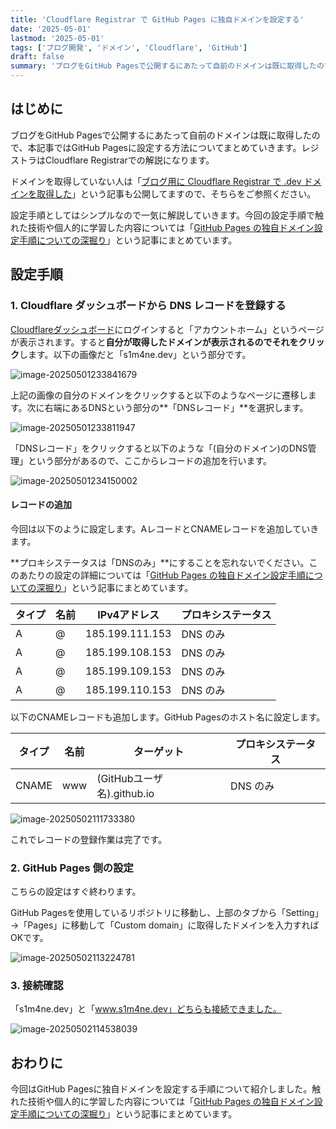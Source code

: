 ```yaml
---
title: 'Cloudflare Registrar で GitHub Pages に独自ドメインを設定する'
date: '2025-05-01'
lastmod: '2025-05-01'
tags: ['ブログ開発', 'ドメイン', 'Cloudflare', 'GitHub']
draft: false
summary: 'ブログをGitHub Pagesで公開するにあたって自前のドメインは既に取得したので、本記事ではGitHub Pagesに割り当てる方法についてまとめていきます。レジストラはCloudflare Registrarでの解説になります。'
---
```


はじめに
---

ブログをGitHub Pagesで公開するにあたって自前のドメインは既に取得したので、本記事ではGitHub Pagesに設定する方法についてまとめていきます。レジストラはCloudflare Registrarでの解説になります。

ドメインを取得していない人は「[ブログ用に Cloudflare Registrar で .dev ドメインを取得した](https://s1m4ne.dev/blog/2025-05-01-get-dev-domain)」という記事も公開してますので、そちらをご参照ください。

設定手順としてはシンプルなので一気に解説していきます。今回の設定手順で触れた技術や個人的に学習した内容については「[GitHub Pages の独自ドメイン設定手順についての深掘り](https://s1m4ne.dev/blog/2025-05-02-learn-domain-setup)」という記事にまとめています。

設定手順
---

### 1. Cloudflare ダッシュボードから DNS レコードを登録する

[Cloudflareダッシュボード](https://dash.cloudflare.com/login)にログインすると「アカウントホーム」というページが表示されます。すると**自分が取得したドメインが表示されるのでそれをクリック**します。以下の画像だと「s1m4ne.dev」という部分です。

![image-20250501233841679](/static/images/image-20250501233841679-20250811161428-f39fbd05.png)

上記の画像の自分のドメインをクリックすると以下のようなページに遷移します。次に右端にあるDNSという部分の**「DNSレコード」**を選択します。

![image-20250501233811947](/static/images/image-20250501233811947-20250811161428-64b808e0.png)

「DNSレコード」をクリックすると以下のような「(自分のドメイン)のDNS管理」という部分があるので、ここからレコードの追加を行います。

![image-20250501234150002](/static/images/image-20250501234150002-20250811161428-9fa87303.png)

#### レコードの追加

今回は以下のように設定します。AレコードとCNAMEレコードを追加していきます。

**プロキシステータスは「DNSのみ」**にすることを忘れないでください。このあたりの設定の詳細については「[GitHub Pages の独自ドメイン設定手順についての深掘り](https://s1m4ne.dev/blog/2025-05-02-learn-domain-setup)」という記事にまとめています。

| **タイプ** | **名前** | **IPv4アドレス** | **プロキシステータス** |
| ---------- | -------- | ---------------- | ---------------------- |
| A          | @        | 185.199.111.153  | DNS のみ               |
| A          | @        | 185.199.108.153  | DNS のみ               |
| A          | @        | 185.199.109.153  | DNS のみ               |
| A          | @        | 185.199.110.153  | DNS のみ               |

以下のCNAMEレコードも追加します。GitHub Pagesのホスト名に設定します。

| **タイプ** | **名前** | **ターゲット**             | **プロキシステータス** |
| ---------- | -------- | -------------------------- | ---------------------- |
| CNAME      | www      | (GitHubユーザ名).github.io | DNS のみ               |

![image-20250502111733380](/static/images/image-20250502111733380-20250811161428-c0c6e7ab.png)

これでレコードの登録作業は完了です。

### 2. GitHub Pages 側の設定

こちらの設定はすぐ終わります。

GitHub Pagesを使用しているリポジトリに移動し、上部のタブから「Setting」→「Pages」に移動して「Custom domain」に取得したドメインを入力すればOKです。

![image-20250502113224781](/static/images/image-20250502113224781-20250811161428-24283f65.png)

### 3. 接続確認

「s1m4ne.dev」と「www.s1m4ne.dev」どちらも接続できました。

![image-20250502114538039](/static/images/image-20250502114538039-20250811161428-68307ca1.png)

おわりに
---

今回はGitHub Pagesに独自ドメインを設定する手順について紹介しました。触れた技術や個人的に学習した内容については「[GitHub Pages の独自ドメイン設定手順についての深掘り](https://s1m4ne.dev/blog/2025-05-02-learn-domain-setup)」という記事にまとめています。
